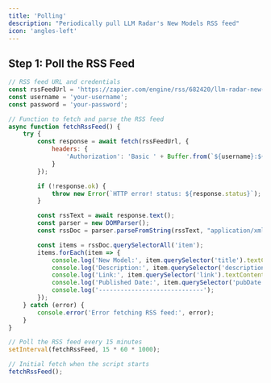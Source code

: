 ```yaml
---
title: 'Polling'
description: "Periodically pull LLM Radar's New Models RSS feed"
icon: 'angles-left'
---
```

## Step 1: Poll the RSS Feed

```javascript
// RSS feed URL and credentials
const rssFeedUrl = 'https://zapier.com/engine/rss/682420/llm-radar-new-models';
const username = 'your-username';
const password = 'your-password';

// Function to fetch and parse the RSS feed
async function fetchRssFeed() {
    try {
        const response = await fetch(rssFeedUrl, {
            headers: {
                'Authorization': 'Basic ' + Buffer.from(`${username}:${password}`).toString('base64')
            }
        });

        if (!response.ok) {
            throw new Error(`HTTP error! status: ${response.status}`);
        }

        const rssText = await response.text();
        const parser = new DOMParser();
        const rssDoc = parser.parseFromString(rssText, "application/xml");

        const items = rssDoc.querySelectorAll('item');
        items.forEach(item => {
            console.log('New Model:', item.querySelector('title').textContent);
            console.log('Description:', item.querySelector('description').textContent);
            console.log('Link:', item.querySelector('link').textContent);
            console.log('Published Date:', item.querySelector('pubDate').textContent);
            console.log('-----------------------------');
        });
    } catch (error) {
        console.error('Error fetching RSS feed:', error);
    }
}

// Poll the RSS feed every 15 minutes
setInterval(fetchRssFeed, 15 * 60 * 1000);

// Initial fetch when the script starts
fetchRssFeed();
```